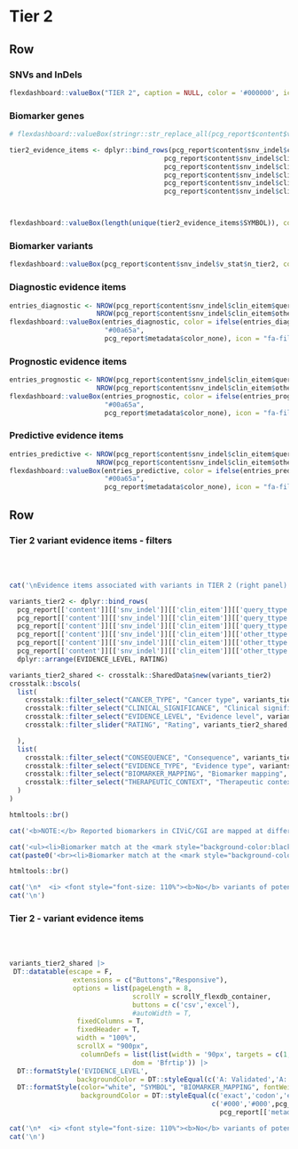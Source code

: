 
Tier 2 {data-navmenu="SNVs and InDels"}
================================================================== 

Row
-------------------------------------

### SNVs and InDels

```r
flexdashboard::valueBox("TIER 2", caption = NULL, color = '#000000', icon = NULL)
```

### Biomarker genes

```r
# flexdashboard::valueBox(stringr::str_replace_all(pcg_report$content$value_box$tier2,"Tier 2 variants:\n",""), color = pcg_report$metadata$color_value_box, icon = "fa-dna")

tier2_evidence_items <- dplyr::bind_rows(pcg_report$content$snv_indel$clin_eitem$query_ttype$diagnostic$C_D_E,
                                       pcg_report$content$snv_indel$clin_eitem$other_ttype$diagnostic$A_B,
                                       pcg_report$content$snv_indel$clin_eitem$query_ttype$prognostic$C_D_E,
                                       pcg_report$content$snv_indel$clin_eitem$other_ttype$prognostic$A_B,
                                       pcg_report$content$snv_indel$clin_eitem$query_ttype$predictive$C_D_E,
                                       pcg_report$content$snv_indel$clin_eitem$other_ttype$predictive$A_B)



flexdashboard::valueBox(length(unique(tier2_evidence_items$SYMBOL)), color = pcg_report$metadata$color_value_box)

```

### Biomarker variants

```r
flexdashboard::valueBox(pcg_report$content$snv_indel$v_stat$n_tier2, color = pcg_report$metadata$color_value_box, icon = "fa-dna")
```


### Diagnostic evidence items

```r
entries_diagnostic <- NROW(pcg_report$content$snv_indel$clin_eitem$query_ttype$diagnostic$C_D_E) +
                      NROW(pcg_report$content$snv_indel$clin_eitem$other_ttype$diagnostic$A_B)
flexdashboard::valueBox(entries_diagnostic, color = ifelse(entries_diagnostic > 0,
                        "#00a65a",
                        pcg_report$metadata$color_none), icon = "fa-file-prescription")
```

### Prognostic evidence items

```r
entries_prognostic <- NROW(pcg_report$content$snv_indel$clin_eitem$query_ttype$prognostic$C_D_E) +
                      NROW(pcg_report$content$snv_indel$clin_eitem$other_ttype$prognostic$A_B)
flexdashboard::valueBox(entries_prognostic, color = ifelse(entries_prognostic > 0,
                        "#00a65a",
                        pcg_report$metadata$color_none), icon = "fa-file-prescription")
```

### Predictive evidence items

```r
entries_predictive <- NROW(pcg_report$content$snv_indel$clin_eitem$query_ttype$predictive$C_D_E) +
                      NROW(pcg_report$content$snv_indel$clin_eitem$other_ttype$predictive$A_B)
flexdashboard::valueBox(entries_predictive, color = ifelse(entries_predictive > 0,
                        "#00a65a",
                        pcg_report$metadata$color_none), icon = "fa-file-prescription")
```


Row
-----------------------------------------------------

### Tier 2 variant evidence items - filters {data-padding=15 data-width=300}

<br><br>

```r

cat('\nEvidence items associated with variants in TIER 2 (right panel) can be interactively explored according to various criteria\n:')

variants_tier2 <- dplyr::bind_rows(
  pcg_report[['content']][['snv_indel']][['clin_eitem']][['query_ttype']][['diagnostic']][['C_D_E']],
  pcg_report[['content']][['snv_indel']][['clin_eitem']][['query_ttype']][['predictive']][['C_D_E']],
  pcg_report[['content']][['snv_indel']][['clin_eitem']][['query_ttype']][['diagnostic']][['C_D_E']],
  pcg_report[['content']][['snv_indel']][['clin_eitem']][['other_ttype']][['diagnostic']][['A_B']],
  pcg_report[['content']][['snv_indel']][['clin_eitem']][['other_ttype']][['predictive']][['A_B']],
  pcg_report[['content']][['snv_indel']][['clin_eitem']][['other_ttype']][['prognostic']][['A_B']]) |>
  dplyr::arrange(EVIDENCE_LEVEL, RATING)

variants_tier2_shared <- crosstalk::SharedData$new(variants_tier2)
crosstalk::bscols(
  list(
    crosstalk::filter_select("CANCER_TYPE", "Cancer type", variants_tier2_shared, ~CANCER_TYPE),
    crosstalk::filter_select("CLINICAL_SIGNIFICANCE", "Clinical significance", variants_tier2_shared, ~CLINICAL_SIGNIFICANCE),
    crosstalk::filter_select("EVIDENCE_LEVEL", "Evidence level", variants_tier2_shared, ~EVIDENCE_LEVEL),
    crosstalk::filter_slider("RATING", "Rating", variants_tier2_shared, ~RATING, min = 0, max = 5, step = 1, ticks = T)

  ),
  list(
    crosstalk::filter_select("CONSEQUENCE", "Consequence", variants_tier2_shared, ~CONSEQUENCE),
    crosstalk::filter_select("EVIDENCE_TYPE", "Evidence type", variants_tier2_shared, ~EVIDENCE_TYPE),
    crosstalk::filter_select("BIOMARKER_MAPPING", "Biomarker mapping", variants_tier2_shared, ~BIOMARKER_MAPPING),
    crosstalk::filter_select("THERAPEUTIC_CONTEXT", "Therapeutic context", variants_tier2_shared, ~THERAPEUTIC_CONTEXT)
  )
)

htmltools::br()
```


```r

cat('<b>NOTE:</b> Reported biomarkers in CIViC/CGI are mapped at different resolutions (i.e. filter <b>Biomarker mapping</b>). The accuracy of a match between variants in the tumor sample and the reported biomarkers will vary accordingly (highlighted by gene symbols with different color backgrounds):\n\n')

cat('<ul><li>Biomarker match at the <mark style="background-color:black; font-weight:bold; color:white">exact variant/codon level</mark></li>')
cat(paste0('<br><li>Biomarker match at the <mark style="background-color:', pcg_report[['metadata']][['color_palette']][['warning']][['values']][1],'; color:white; font-weight:bold">exon/gene level</mark></li></ul>\n'))

htmltools::br()

```


```r
cat('\n*  <i> <font style="font-size: 110%"><b>No</b> variants of potential clinical significance found.</font></i>', sep = '\n')
cat('\n')
```


### Tier 2  - variant evidence items {data-padding=15}

<br><br>

```r

variants_tier2_shared |>
 DT::datatable(escape = F, 
                extensions = c("Buttons","Responsive"), 
                options = list(pageLength = 8, 
                               scrollY = scrollY_flexdb_container, 
                               buttons = c('csv','excel'), 
                               #autoWidth = T, 
                 fixedColumns = T,
                 fixedHeader = T,
                 width = "100%",
                 scrollX = "900px",
                  columnDefs = list(list(width = '90px', targets = c(1,2,3,4,5,6))),
                               dom = 'Bfrtip')) |>
  DT::formatStyle('EVIDENCE_LEVEL', 
                 backgroundColor = DT::styleEqual(c('A: Validated','A: FDA/NCCN/ELN guidelines','B: Clinical evidence','B1: Clinical evidence: late trials','B2: Clinical evidence: early trials','C: Case study','D: Preclinical evidence','E: Indirect evidence'), c("#009E73","#009E73","#56B4E9", "#56B4E9","#56B4E9","#0072B2","#E69F00", "#F0E442"))) |>
  DT::formatStyle(color="white", "SYMBOL", "BIOMARKER_MAPPING", fontWeight = 'bold', `text-align` = 'center',
                  backgroundColor = DT::styleEqual(c('exact','codon','exon','gene'), 
                                                   c('#000','#000',pcg_report[['metadata']][['color_palette']][['warning']][['values']][1],
                                                     pcg_report[['metadata']][['color_palette']][['warning']][['values']][1])))

```

```r
cat('\n*  <i> <font style="font-size: 110%"><b>No</b> variants of potential clinical significance found.</font></i>', sep = '\n')
cat('\n')
```

